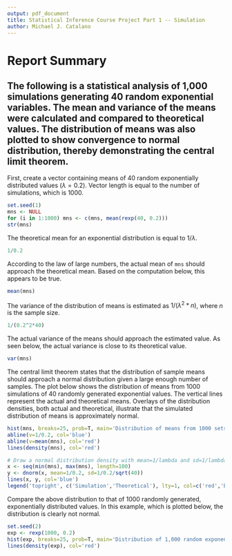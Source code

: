 ```yaml
---
output: pdf_document
title: Statistical Inference Course Project Part 1 -- Simulation
author: Michael J. Catalano
---
```


# Report Summary

## The following is a statistical analysis of 1,000 simulations generating 40 random exponential variables. The mean and variance of the means were calculated and compared to theoretical values. The distribution of means was also plotted to show convergence to normal distribution, thereby demonstrating the central limit theorem.


First, create a vector containing means of 40 random exponentially distributed values ($\lambda = 0.2$). Vector length is equal to the number of simulations, which is 1000.

```r
set.seed(1)
mns <- NULL
for (i in 1:1000) mns <- c(mns, mean(rexp(40, 0.2)))
str(mns)
```

The theoretical mean for an exponential distribution is equal to $1/\lambda$.

```r
1/0.2
```

According to the law of large numbers, the actual mean of `mns` should approach the theoretical mean. Based on the computation below, this appears to be true. 

```r
mean(mns)
```

The variance of the distribution of means is estimated as $1/(\lambda^2*n)$, where $n$ is the sample size.

```r
1/(0.2^2*40)
```

The actual variance of the means should approach the estimated value. As seen below, the actual variance is close to its theoretical value.

```r
var(mns)
```

The central limit theorem states that the distribution of sample means should approach a normal distribution given a large enough number of samples. The plot below shows the distribution of means from 1000 simulations of 40 randomly generated exponential values. The vertical lines represent the actual and theoretical means. Overlays of the distribution densities, both actual and theoretical, illustrate that the simulated distribution of means is approximately normal.

```r
hist(mns, breaks=25, prob=T, main='Distribution of means from 1000 sets of 40 random exponential values', xlab='Mean')
abline(v=1/0.2, col='blue')
abline(v=mean(mns), col='red')
lines(density(mns), col='red')

# Draw a normal distribution density with mean=1/lambda and sd=1/lambda/sqrt(n)
x <- seq(min(mns), max(mns), length=100)
y <- dnorm(x, mean=1/0.2, sd=1/0.2/sqrt(40))
lines(x, y, col='blue')
legend('topright', c('Simulation','Theoretical'), lty=1, col=c('red','blue'))
```

Compare the above distribution to that of 1000 randomly generated, exponentially distributed values. In this example, which is plotted below, the distribution is clearly not normal.

```r
set.seed(2)
exp <- rexp(1000, 0.2)
hist(exp, breaks=25, prob=T, main='Distribution of 1,000 random exponential values', xlab='')
lines(density(exp), col='red')
```

